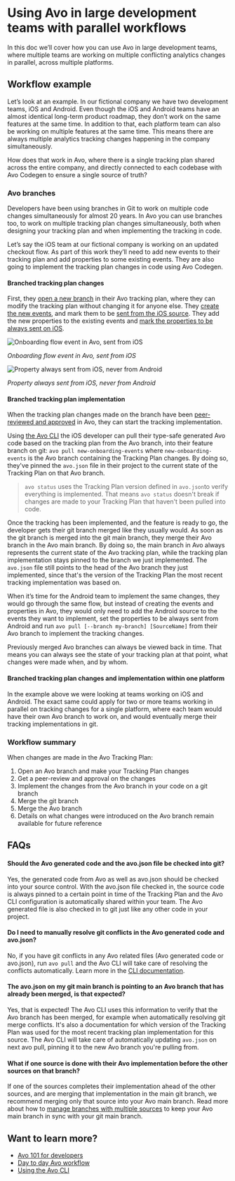 # Using Avo in large development teams with parallel workflows

In this doc we’ll cover how you can use Avo in large development teams, where multiple teams are working on multiple conflicting analytics changes in parallel, across multiple platforms.

## Workflow example

Let’s look at an example. In our fictional company we have two development teams, iOS and Android. Even though the iOS and Android teams have an almost identical long-term product roadmap, they don’t work on the same features at the same time. In addition to that, each platform team can also be working on multiple features at the same time. This means there are always multiple analytics tracking changes happening in the company simultaneously.

How does that work in Avo, where there is a single tracking plan shared across the entire company, and directly connected to each codebase with Avo Codegen to ensure a single source of truth?

### Avo branches

Developers have been using branches in Git to work on multiple code changes simultaneously for almost 20 years. In Avo you can use branches too, to work on multiple tracking plan changes simultaneously, both when designing your tracking plan and when implementing the tracking in code.

Let’s say the iOS team at our fictional company is working on an updated checkout flow. As part of this work they’ll need to add new events to their tracking plan and add properties to some existing events. They are also going to implement the tracking plan changes in code using Avo Codegen.

#### Branched tracking plan changes

First, they [open a new branch](/workspace/branches#how-to-create-branches) in their Avo tracking plan, where they can modify the tracking plan without changing it for anyone else. They [create the new events](/data-design/day-to-day-workflow#a-namestep-3-defining-events-and-propertiesa-step-3--define-events-and-properties), and mark them to be [sent from the iOS source](/workspace/tracking-plan/events#sources). They add the new properties to the existing events and [mark the properties to be always sent on iOS](/workspace/tracking-plan/properties#a-nameproperty-presence-configurationa-configuring-when-properties-are-required-or-optional).

![Onboarding flow event in Avo, sent from iOS](/images/best-practices/avo-in-large-dev-teams/event-sent-from-ios.png)

_Onboarding flow event in Avo, sent from iOS_

![Property always sent from iOS, never from Android](/images/best-practices/avo-in-large-dev-teams/property-sent-from-ios.png)

_Property always sent from iOS, never from Android_

#### Branched tracking plan implementation

When the tracking plan changes made on the branch have been [peer-reviewed and approved](/data-design/day-to-day-workflow#a-namestep-4-ask-for-reviewa-step-4--ask-for-review) in Avo, they can start the tracking implementation.

Using [the Avo CLI](/implementation/cli#using-avo-branches) the iOS developer can pull their type-safe generated Avo code based on the tracking plan from the Avo branch, into their feature branch on git: `avo pull new-onboarding-events` where `new-onboarding-events` is the Avo branch containing the Tracking Plan changes. By doing so, they've pinned the `avo.json` file in their project to the current state of the Tracking Plan on that Avo branch.

> `avo status` uses the Tracking Plan version defined in `avo.json`to verify everything is implemented. That means `avo status` doesn't break if changes are made to your Tracking Plan that haven't been pulled into code.

Once the tracking has been implemented, and the feature is ready to go, the developer gets their git branch merged like they usually would. As soon as the git branch is merged into the git main branch, they merge their Avo branch in the Avo main branch. By doing so, the main branch in Avo always represents the current state of the Avo tracking plan, while the tracking plan implementation stays pinned to the branch we just implemented. The `avo.json` file still points to the head of the Avo branch they just implemented, since that's the version of the Tracking Plan the most recent tracking implementation was based on.

When it’s time for the Android team to implement the same changes, they would go through the same flow, but instead of creating the events and properties in Avo, they would only need to add the Android source to the events they want to implement, set the properties to be always sent from Android and run `avo pull [--branch my-branch] [SourceName]` from their Avo branch to implement the tracking changes.

Previously merged Avo branches can always be viewed back in time. That means you can always see the state of your tracking plan at that point, what changes were made when, and by whom.

#### Branched tracking plan changes and implementation within one platform

In the example above we were looking at teams working on iOS and Android. The exact same could apply for two or more teams working in parallel on tracking changes for a single platform, where each team would have their own Avo branch to work on, and would eventually merge their tracking implementations in git.

### Workflow summary

When changes are made in the Avo Tracking Plan:

1. Open an Avo branch and make your Tracking Plan changes
2. Get a peer-review and approval on the changes
3. Implement the changes from the Avo branch in your code on a git branch
4. Merge the git branch
5. Merge the Avo branch
6. Details on what changes were introduced on the Avo branch remain available for future reference

## FAQs

#### Should the Avo generated code and the avo.json file be checked into git?

Yes, the generated code from Avo as well as avo.json should be checked into your source control. With the avo.json file checked in, the source code is always pinned to a certain point in time of the Tracking Plan and the Avo CLI configuration is automatically shared within your team. The Avo generated file is also checked in to git just like any other code in your project.

#### Do I need to manually resolve git conflicts in the Avo generated code and avo.json?

No, if you have git conflicts in any Avo related files (Avo generated code or avo.json), run `avo pull` and the Avo CLI will take care of resolving the conflicts automatically. Learn more in the [CLI documentation](/implementation/cli#using-avo-branches).

#### The avo.json on my git main branch is pointing to an Avo branch that has already been merged, is that expected?

Yes, that is expected! The Avo CLI uses this information to verify that the Avo branch has been merged, for example when automatically resolving git merge conflicts. It's also a documentation for which version of the Tracking Plan was used for the most recent tracking plan implementation for this source. The Avo CLI will take care of automatically updating `avo.json` on next avo pull, pinning it to the new Avo branch you're pulling from.

#### What if one source is done with their Avo implementation before the other sources on that branch?

If one of the sources completes their implementation ahead of the other sources, and are merging that implementation in the main git branch, we recommend merging only that source into your Avo main branch. Read more about how to [manage branches with multiple sources](/data-design/multiple-sources-on-avo-branches) to keep your Avo main branch in sync with your git main branch.

## Want to learn more?

- [Avo 101 for developers](/implementation/devs-101)
- [Day to day Avo workflow](/data-design/day-to-day-workflow)
- [Using the Avo CLI](/implementation/cli)
